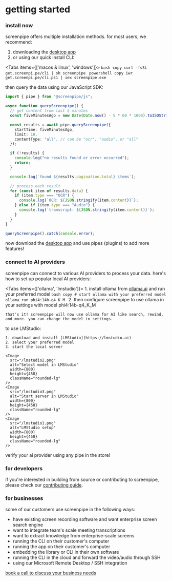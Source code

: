 
# getting started

### install now

<MotionDiv>
screenpipe offers multiple installation methods. for most users, we recommend:

1. downloading the [desktop app](https://screenpi.pe)
2. or using our quick install CLI:

<Tabs items={['macos & linux', 'windows']}>
  <Tab>
    ```bash copy
    curl -fsSL get.screenpi.pe/cli | sh
    screenpipe
    ```
  </Tab>
  <Tab>
    ```powershell copy
    iwr get.screenpi.pe/cli.ps1 | iex
    screenpipe.exe
    ```
  </Tab>
</Tabs>

then query the data using our JavaScript SDK:

```typescript copy
import { pipe } from "@screenpipe/js";

async function queryScreenpipe() {
  // get content from last 5 minutes
  const fiveMinutesAgo = new Date(Date.now() - 5 * 60 * 1000).toISOString();

  const results = await pipe.queryScreenpipe({
    startTime: fiveMinutesAgo,
    limit: 10,
    contentType: "all", // can be "ocr", "audio", or "all"
  });

  if (!results) {
    console.log("no results found or error occurred");
    return;
  }

  console.log(`found ${results.pagination.total} items`);

  // process each result
  for (const item of results.data) {
    if (item.type === "OCR") {
      console.log(`OCR: ${JSON.stringify(item.content)}`);
    } else if (item.type === "Audio") {
      console.log(`transcript: ${JSON.stringify(item.content)}`);
    } 
  }
}

queryScreenpipe().catch(console.error);
```

now download the [desktop app](https://screenpi.pe) and use pipes (plugins) to add more features!

</MotionDiv>

### connect to AI providers

<MotionDiv>
screenpipe can connect to various AI providers to process your data. here's how to set up popular local AI providers:

<Tabs items={['ollama', 'lmstudio']}>
  <Tab>
    1. install ollama from [ollama.ai](https://ollama.ai) and run your preferred model
    ```bash copy
    # start ollama with your preferred model
    ollama run phi4:14b-q4_K_M
    ```
    2. then configure screenpipe to use ollama in your settings with model phi4:14b-q4_K_M
    
    that's it! screenpipe will now use ollama for AI like search, rewind, and more. you can change the model in settings.
  </Tab>
  <Tab>
    to use LMStudio:

    1. download and install [LMStudio](https://lmstudio.ai)
    2. select your preferred model
    3. start the local server
    
    <Image 
      src="/lmstudio2.png" 
      alt="Select model in LMStudio" 
      width={800} 
      height={450}
      className="rounded-lg"
    />
    <Image 
      src="/lmstudio3.png" 
      alt="Start server in LMStudio" 
      width={800} 
      height={450}
      className="rounded-lg"
    />
    <Image 
      src="/lmstudio1.png" 
      alt="LMStudio setup" 
      width={800} 
      height={450}
      className="rounded-lg"
    />
  </Tab>
</Tabs>

verify your ai provider using any pipe in the store!

</MotionDiv>

### for developers

if you're interested in building from source or contributing to screenpipe, please check our [contributing guide](https://github.com/mediar-ai/screenpipe/blob/main/CONTRIBUTING.md).

### for businesses

some of our customers use screenpipe in the following ways:

- have existing screen recording software and want enterprise screen search engine 
- want to integrate team's scale meeting transcriptions
- want to extract knowledge from enterprise-scale screens
- running the CLI on their customer's computer
- running the app on their customer's computer
- embedding the library or CLI in their own software
- running the CLI in the cloud and forward the video/audio through SSH
- using our Microsoft Remote Desktop / SSH integration

[book a call to discuss your business needs](https://cal.com/louis030195/screenpipe-for-businesses)
